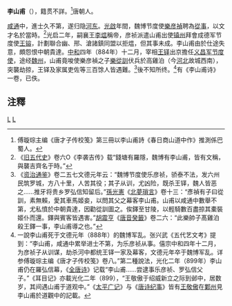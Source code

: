 '''李山甫'''（{{bd|?||?|}}），籍贯不詳。<ref>傅璇琮主编《唐才子传校笺》第三冊以李山甫詩《春日商山道中作》推測係巴蜀人。</ref>唐朝人。

[[咸通|咸通]]中，進士久不第，遂归隐[[河东|河东]]。[[光啟|光啟]]年間，魏博节度使[[樂彦禎|樂彦禎]]聘為[[從事|從事]]，以文才名於當時。<ref>《[[旧五代史|旧五代史]]》卷六O《李袭吉传》载“錢塘有羅隱，魏博有李山甫，皆有文稱，與襲吉齊名于時。”</ref>光启二年，嗣襄王[[李煴|李煴]]稱帝，彦祯派遣山甫出使[[镇州|镇州]]拜會成德军节度使[[王镕|王镕]]，計劃聯合幽、邢、滄諸鎮同盟以拒煴，但其事未成。李山甫由於仕途失意，頗怨恨中朝貴達。[[中和_(唐朝)|中和]]四年（884年）十二月，宰相[[王铎|王铎]]出京擔任[[义昌军|义昌军]][[节度使|节度使]]，途经[[魏州|魏州]]，山甫竟唆使樂彦禎之子[[樂從訓|樂從訓]]伏兵於高雞泊（今[[河北|河北]]故城西南），突襲劫掠，王铎及家属吏佐等三百馀人皆遇難。<ref>《[[资治通鉴|资治通鉴]]》卷二五七文德元年云：“魏博节度使乐彦祯，骄泰不法，发六州民筑罗城，方八十里，人苦其役；其子从训，尤凶险，既杀王铎，魏人皆恶之……推牙将贵乡罗弘信知留后。”[[孫光憲|孫光憲]]《[[北夢瑣言|北夢瑣言]]》卷十三：“彥禎有子曰從訓，素無賴，愛其車馬姬妾，以問其父之幕客李山甫。山甫以咸通中數舉不第，尤私憤於中朝貴達，因勸從訓圖之。俟鐸至甘陵，以輕騎數百盡掠其橐裝姬仆而還。鐸與賓客皆遇害。”[[胡震亨|胡震亨]]《[[唐音癸籤|唐音癸籤]]》卷二六：“此樂帥子髙雞泊殺王鐸一事，李山甫導之也。”</ref>後不知所终。<ref>一說李山甫死于文德元年（888年）的魏博军乱。张兴武《五代艺文考》提到：“李山甫，咸通中累举进士不第，为乐彦祯从事。僖宗中和四年十二月，为彦祯子从训谋，劫杀河中都统王铎一家及幕客，文德元年卒于魏博军乱。详参傅璇琮主编《唐才子传校笺》卷八。”第二種說法，光化二年（899年）李山甫仍在羅弘信幕，《[[全唐诗|全唐诗]]》记载“李山甫……尝逮事乐彦祯、罗弘信父子。”《耳目记》亦載光化二年（899），“王敬傲于绍威新立之际到邺中，居数岁，其间遇山甫于道观中。”《[[太平广记|太平广记]]》与《[[唐诗纪事|唐诗纪事]]》皆有[[王敬傲|王敬傲]]在[[鄴州|鄴州]]見李山甫於道觀中的記載。</ref>有《李山甫诗》一卷，已佚。

==注釋==
{{reflist|2}}
[[category:唐朝詩人|L]]
[[category:李姓|L]]